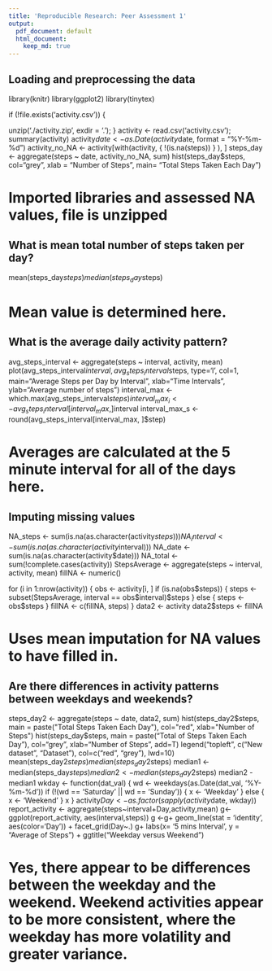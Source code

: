 ```yaml
---
title: 'Reproducible Research: Peer Assessment 1'
output:
  pdf_document: default
  html_document:
    keep_md: true
---
```



## Loading and preprocessing the data

library(knitr)
library(ggplot2)
library(tinytex)

if (!file.exists('activity.csv')) {
  
  unzip('./activity.zip', exdir = '.');
}
activity <- read.csv('activity.csv');
summary(activity)
activity$date <- as.Date(activity$date, format = "%Y-%m-%d")
activity_no_NA <- activity[with(activity, { !(is.na(steps)) } ), ]
steps_day <- aggregate(steps ~ date, activity_no_NA, sum)
hist(steps_day$steps, col="grey", xlab = "Number of Steps", main= "Total Steps Taken Each Day")

# Imported libraries and assessed NA values, file is unzipped

## What is mean total number of steps taken per day?

mean(steps_day$steps)
median(steps_day$steps)

# Mean value is determined here. 

## What is the average daily activity pattern?

avg_steps_interval <- aggregate(steps ~ interval, activity, mean)
plot(avg_steps_interval$interval, avg_steps_interval$steps, type='l', col=1, main="Average Steps per Day by Interval", xlab="Time Intervals", ylab="Average number of steps")
interval_max <- which.max(avg_steps_interval$steps)
interval_max_i <- avg_steps_interval[interval_max, ]$interval
interval_max_s <- round(avg_steps_interval[interval_max, ]$step)

# Averages are calculated at the 5 minute interval for all of the days here. 

## Imputing missing values

NA_steps <- sum(is.na(as.character(activity$steps)))
NA_interval <- sum(is.na(as.character(activity$interval)))
NA_date <- sum(is.na(as.character(activity$date)))
NA_total <- sum(!complete.cases(activity))
StepsAverage <- aggregate(steps ~ interval, activity, mean)
fillNA <- numeric()

for (i in 1:nrow(activity)) {
  obs <- activity[i, ]
  if (is.na(obs$steps)) {
    steps <- subset(StepsAverage, interval == obs$interval)$steps
  } else {
    steps <- obs$steps
  }
  fillNA <- c(fillNA, steps)
}
data2 <- activity
data2$steps <- fillNA

# Uses mean imputation for NA values to have filled in. 

## Are there differences in activity patterns between weekdays and weekends?

steps_day2 <- aggregate(steps ~ date, data2, sum)
hist(steps_day2$steps, main = paste("Total Steps Taken Each Day"), col="red", xlab="Number of Steps")
hist(steps_day$steps, main = paste("Total of Steps Taken Each Day"), col="grey", xlab="Number of Steps", add=T)
legend("topleft", c("New dataset", "Dataset"), col=c("red", "grey"), lwd=10)
mean(steps_day2$steps)
median(steps_day2$steps)
median1 <- median(steps_day$steps)
median2 <- median(steps_day2$steps)
median2 - median1
wkday <- function(dat_val) {
  wd <- weekdays(as.Date(dat_val, '%Y-%m-%d'))
  if  (!(wd == 'Saturday' || wd == 'Sunday')) {
    x <- 'Weekday'
  } 
  else {
    x <- 'Weekend'
  }
  x
}
activity$Day <- as.factor(sapply(activity$date, wkday))
report_activity <- aggregate(steps~interval+Day,activity,mean)
g<- ggplot(report_activity, aes(interval,steps))
g <-g+ geom_line(stat = 'identity', aes(color='Day')) + facet_grid(Day~.)
g+ labs(x= '5 mins Interval', y = "Average of Steps") + ggtitle("Weekday versus Weekend")

# Yes, there appear to be differences between the weekday and the weekend. Weekend activities appear to be more consistent, where the weekday has more volatility and greater variance. 

